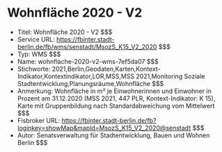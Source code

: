 # Wohnfläche 2020 - V2
- Titel: Wohnfläche 2020 - V2 $$$
- Service URL: https://fbinter.stadt-berlin.de/fb/wms/senstadt/MsozS_K15_V2_2020 $$$
- Typ: WMS $$$
- Name: wohnflache-2020-v2-wms-7ef5da07 $$$
- Stichworte: 2021,Berlin,Geodaten,Karten,Kontext-Indikator,Kontextindikator,LOR,MSS,MSS 2021,Monitoring Soziale Stadtentwicklung,Planungsräume,Wohnfläche $$$
- Anmerkung: Wohnfläche in m² je Einwohnerinnen und Einwohner in Prozent am 31.12.2020 (MSS 2021, 447 PLR, Kontext-Indikator: K 15), Karte mit Gruppenbildung nach Standardabweichung vom Mittelwert $$$
- Fisbroker URL: https://fbinter.stadt-berlin.de/fb?loginkey=showMap&mapId=MsozS_K15_V2_2020@senstadt $$$
- Autor: Senatsverwaltung für Stadtentwicklung, Bauen und Wohnen Berlin $$$
